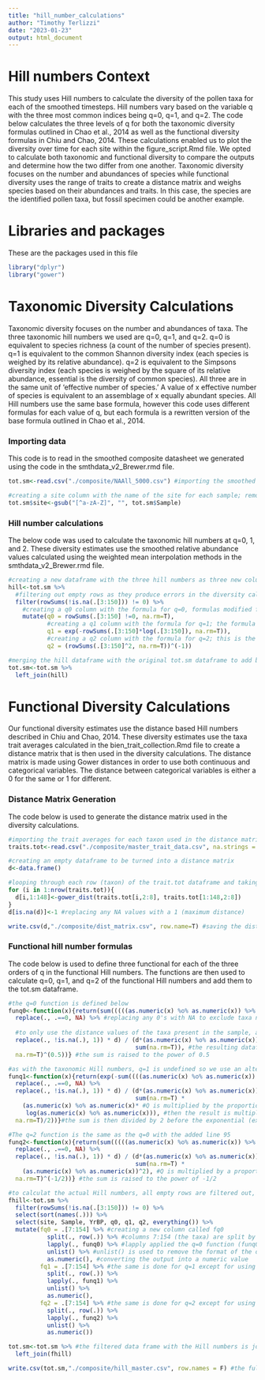 ---
title: "hill_number_calculations"
author: "Timothy Terlizzi"
date: "2023-01-23"
output: html_document
---
# Hill numbers Context
This study uses Hill numbers to calculate the diversity of the pollen taxa for each of the smoothed timesteps. Hill numbers vary based on the variable q with the three most common indices being q=0, q=1, and q=2. The code below calculates the three levels of q for both the taxonomic diversity formulas outlined in Chao et al., 2014 as well as the functional diversity formulas in Chiu and Chao, 2014. These calculations enabled us to plot the diversity over time for each site within the figure_script.Rmd file. We opted to calculate both taxonomic and functional diversity to compare the outputs and determine how the two differ from one another. Taxonomic diversity focuses on the number and abundances of species while functional diversity uses the range of traits to create a distance matrix and weighs species based on their abundances and traits. In this case, the species are the identified pollen taxa, but fossil specimen could be another example. 

# Libraries and packages
These are the packages used in this file
```{r Packages}
library("dplyr")
library("gower")
```

# Taxonomic Diversity Calculations
Taxonomic diversity focuses on the number and abundances of taxa. The three taxonomic hill numbers we used are q=0, q=1, and q=2. q=0 is equivalent to species richness (a count of the number of species present). q=1 is equivalent to the common Shannon diversity index (each species is weighed by its relative abundance). q=2 is equivalent to the Simpsons diversity index (each species is weighed by the square of its relative abundance, essential is the diversity of common species). All three are in the same unit of 'effective number of species.' A value of x effective number of species is equivalent to an assemblage of x equally abundant species. All Hill numbers use the same base formula, however this code uses different formulas for each value of q, but each formula is a rewritten version of the base formula outlined in Chao et al., 2014. 

### Importing data
This code is to read in the smoothed composite datasheet we generated using the code in the smthdata_v2_Brewer.rmd file.

```{r File Import, echo=TRUE}
tot.sm<-read.csv("./composite/NAAll_5000.csv") #importing the smoothed composite dataset for all 29 sites from the composite folder within the working directory

#creating a site column with the name of the site for each sample; removing the numbers from the Sample column leaving just the site name
tot.sm$site<-gsub("[^a-zA-Z]", "", tot.sm$Sample)
```

### Hill number calculations
The below code was used to calculate the taxonomic hill numbers at q=0, 1, and 2. These diversity estimates use the smoothed relative abundance values calculated using the weighted mean interpolation methods in the smthdata_v2_Brewer.rmd file.

```{r Taxonomic Hill Calculations, echo=TRUE, message=FALSE}
#creating a new dataframe with the three hill numbers as three new columns
hill<-tot.sm %>%
  #filtering out empty rows as they produce errors in the diversity calculations; we only use columns 3:150 because these are the columns containing the taxa and relative abundances
  filter(rowSums(!is.na(.[3:150])) != 0) %>%
    #creating a q0 column with the formula for q=0, formulas modified from Chao et al., 2014; the formula for q=0 is essentially just richness, so we are counting the number of species that are not 0 or NA
    mutate(q0 = rowSums(.[3:150] !=0, na.rm=T), 
           #creating a q1 column with the formula for q=1; the formula for q=1 is undefined so we use the below formula which is equivalent
           q1 = exp(-rowSums(.[3:150]*log(.[3:150]), na.rm=T)), 
           #creating a q2 column with the formula for q=2; this is the only formula using the base hill number formula
           q2 = (rowSums(.[3:150]^2, na.rm=T))^(-1))

#merging the hill dataframe with the original tot.sm dataframe to add back in the temporal gaps removed during the hill number calculations
tot.sm<-tot.sm %>%
  left_join(hill) 
```

# Functional Diversity Calculations
Our functional diversity estimates use the distance based Hill numbers described in Chiu and Chao, 2014. These diversity estimates use the taxa trait averages calculated in the bien_trait_collection.Rmd file to create a distance matrix that is then used in the diversity calculations. The distance matrix is made using Gower distances in order to use both continuous and categorical variables. The distance between categorical variables is either a 0 for the same or 1 for different. 

### Distance Matrix Generation
The code below is used to generate the distance matrix used in the diversity calculations.
```{r}
#importing the trait averages for each taxon used in the distance matrix calculations from the composite folder of the working directory. This spreadsheet was generated in the bien_trait_collection.Rmd file. 
traits.tot<-read.csv("./composite/master_trait_data.csv", na.strings = "")

#creating an empty dataframe to be turned into a distance matrix
d<-data.frame()

#looping through each row (taxon) of the trait.tot dataframe and taking the gower distance of the the 7 selected traits (columns 2 through 8), pairing the index taxon with all of the taxa including the current indexed taxon. 
for (i in 1:nrow(traits.tot)){
  d[i,1:148]<-gower_dist(traits.tot[i,2:8], traits.tot[1:148,2:8])
}
d[is.na(d)]<-1 #replacing any NA values with a 1 (maximum distance)

write.csv(d,"./composite/dist_matrix.csv", row.name=T) #saving the distance matrix as dist_matrix.csv within the composite folder of the working directory
```

### Functional hill number formulas
The code below is used to define three functional for each of the three orders of q in the functional Hill numbers. The functions are then used to calculate q=0, q=1, and q=2 of the functional Hill numbers and add them to the tot.sm dataframe. 
```{r}
#the q=0 function is defined below
funq0<-function(x){return(sum(((((as.numeric(x) %o% as.numeric(x)) %>% #using the %o% (outer) function to multiply each value by every other value
  replace(., .==0, NA) %>% #replacing any 0's with NA to exclude taxa not present in the sample
  
  #to only use the distance values of the taxa present in the sample, all non-NA values are replaced with a 1 and multiplied by the distance matrix. The resulting dataframe of distance measures and NA values is divided by the distance matrix times the proportion matrix generated by the outer function
  replace(., !is.na(.), 1)) * d) / (d*(as.numeric(x) %o% as.numeric(x))) %>% 
                                    sum(na.rm=T)), #the resulting dataframe is summed to create the Q (Rao's Quadratic Entropy) value in the original Chiu and Chao, 2014 formula
  na.rm=T)^(0.5))} #the sum is raised to the power of 0.5

#as with the taxonomic Hill numbers, q=1 is undefined so we use an alternate formula that is equivalent
funq1<-function(x){return(exp(-sum((((as.numeric(x) %o% as.numeric(x)) %>% # the next 4 lines are identical to q=0 with the exception of taking the exp() of the -sum of the next five lines
  replace(., .==0, NA) %>%
  replace(., !is.na(.), 1)) * d) / (d*(as.numeric(x) %o% as.numeric(x))) %>%
                                    sum(na.rm=T) * 
    (as.numeric(x) %o% as.numeric(x)* #Q is multiplied by the proportion matrix produced by the outer function
     log(as.numeric(x) %o% as.numeric(x))), #then the result is multiplied by the log of another proportion matrix
  na.rm=T)/2))}#the sum is then divided by 2 before the exponential (exp) is taken

#The q=2 function is the same as the q=0 with the added line 95
funq2<-function(x){return(sum(((((as.numeric(x) %o% as.numeric(x)) %>% 
  replace(., .==0, NA) %>%
  replace(., !is.na(.), 1)) * d) / (d*(as.numeric(x) %o% as.numeric(x))) %>%
                                    sum(na.rm=T) *
    (as.numeric(x) %o% as.numeric(x))^2), #Q is multiplied by a proportion matrix made with the outer function with each cell being squared
  na.rm=T)^(-1/2))} #the sum is raised to the power of -1/2

#to calculat the actual Hill numbers, all empty rows are filtered out, sorted alphabetically and then the nontaxa columns are moved to the front. Taxa are alphabetically so the order is the same as the distance matrix (d)
fhill<-tot.sm %>%
  filter(rowSums(!is.na(.[3:150])) != 0) %>%
  select(sort(names(.))) %>%
  select(site, Sample, YrBP, q0, q1, q2, everything()) %>%
  mutate(fq0 = .[7:154] %>% #creating a new column called fq0
           split(., row(.)) %>% #columns 7:154 (the taxa) are split by row meaning the below function is applied to each row rather than individual cells
           lapply(., funq0) %>% #lapply applied the q=0 function (funq0) to each row
           unlist() %>% #unlist() is used to remove the format of the output (single number) so as.numeric can be applied
           as.numeric(), #converting the output into a numeric value
         fq1 = .[7:154] %>% #the same is done for q=1 except for using the q=1 function (funq1)
           split(., row(.)) %>%
           lapply(., funq1) %>%
           unlist() %>%
           as.numeric(),
         fq2 = .[7:154] %>% #the same is done for q=2 except for using the q=2 function (funq2)
           split(., row(.)) %>%
           lapply(., funq2) %>%
           unlist() %>%
           as.numeric())

tot.sm<-tot.sm %>% #the filtered data frame with the Hill numbers is joined with the unfiltered tot.sm
  left_join(fhill)

write.csv(tot.sm,"./composite/hill_master.csv", row.names = F) #the full dataframe with the functional Hill numbers (tot.sm) is saved as hill_master.csv in the composite folder of the working directory.
```
